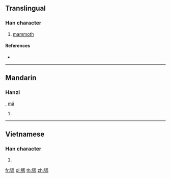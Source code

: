 {{also|犸}}
==Translingual==

===Han character===
{{Han char|rn=94|rad=犬|as=09|sn=12|four=|canj=KHSQF}}
# {{defn|Han|sort=犬09}} [[mammoth]]

====References====
* {{Han ref|kx=0716.300|dkj=20595|hdz=21361.140|uh=7341|ud=29505}}

----

==Mandarin==

===Hanzi===
{{cmn-hanzi|sim=犸|pin=[[mà]] ([[ma4]])|wg=ma<sup>4</sup>}}, [[mǎ]]
# {{defn|lang=cmn|sort=犬09}}

----

==Vietnamese==

===Han character===
{{vi-hantu|[[mã]]|rs=犬09}}

# {{defn|lang=vi|sort=犬09}}

[[fr:獁]]
[[pl:獁]]
[[th:獁]]
[[zh:獁]]
